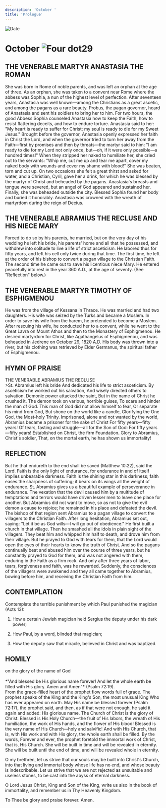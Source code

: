 ```yaml
---
description: 'October '
title: 'Prologue'
---
```


<RunningHead />
<Image src="/title-imprint.png" height={68} width={50} alt="Date" className="title-imprint"/>

# <div id="date">October <Image className="four-dot" src="/four-dot.png" height={15} width={15} alt="Four dot" />29</div>

## THE VENERABLE MARTYR ANASTASIA THE ROMAN

She was born in Rome of noble parents, and was left an orphan at the age of three. As an orphan, she was taken to a convent near Rome where the abbess was Sophia, a nun of the highest level of perfection. After seventeen years, Anastasia was well known—among the Christians as a great ascetic, and among the pagans as a rare beauty. Probus, the pagan governor, heard of Anastasia and sent his soldiers to bring her to him. For two hours, the good Abbess Sophia counseled Anastasia how to keep the Faith, how to resist flattering deceits, and how to endure torture. Anastasia said to her: "My heart is ready to suffer for Christ; my soul is ready to die for my Sweet Jesus." Brought before the governor, Anastasia openly expressed her faith in Christ the Lord, and when the governor tried to turn her away from the Faith—first by promises and then by threats—the martyr said to him: "I am ready to die for my Lord not only once, but—oh, if it were only possible—a hundred times!" When they stripped her naked to humiliate her, she cried out to the servants: "Whip me, cut me up and tear me apart, cover my naked body with wounds and cover my shame with blood!" She was beaten, torn and cut up. On two occasions she felt a great thirst and asked for water, and a Christian, Cyril, gave her a drink, for which he was blessed by the martyr of Christ and beheaded by the pagans. Anastasia's breasts and tongue were severed, but an angel of God appeared and sustained her. Finally, she was beheaded outside the city. Blessed Sophia found her body and buried it honorably. Anastasia was crowned with the wreath of martyrdom during the reign of Decius.

## THE VENERABLE ABRAMIUS THE RECLUSE AND HIS NIECE MARY

Forced to do so by his parents, he married, but on the very day of his wedding he left his bride, his parents' home and all that he possessed, and withdrew into solitude to live a life of strict asceticism. He labored thus for fifty years, and left his cell only twice during that time. The first time, he left at the order of his bishop to convert a pagan village to the Christian Faith. The second time he came out to save his licentious niece Mary. He entered peacefully into rest in the year 360 A.D., at the age of seventy. (See "Reflection" below.)

## THE VENERABLE MARTYR TIMOTHY OF ESPHIGMENOU

He was from the village of Kessana in Thrace. He was married and had two daughters. His wife was seized by the Turks and became a Moslem. In order to save his wife from the harem, he pretended to become a Moslem. After rescuing his wife, he conducted her to a convent, while he went to the Great Lavra on Mount Athos and then to the Monastery of Esphigmenou. He desired martyrdom for Christ, like Agathangelus of Esphigmenou, and was beheaded in Jedrene on October 29, 1820 A.D. His body was thrown into a river, but his clothing was retrieved by Elder Germanus, the spiritual father of Esphigmenou.


## HYMN OF PRAISE
<div style={{textAlign:'center', color:'crimson', fontWeight:'bold'}}>
THE VENERABLE ABRAMIUS THE RECLUSE
</div>
>St. Abramius left his bride  
And dedicated his life to strict asceticism.  
By asceticism he worked out his salvation,  
And wisely directed others to salvation.  
Demonic power attacked the saint,  
But in the name of Christ he crushed it.  
The demon took on various, horrible guises,  
To scare and hinder the man of God.  
This man of God did not allow himself to fear,  
Or separate his mind from God,  
But shone on the world like a candle,  
Glorifying the One God, the Most-holy Trinity.  
Imprisoned, alone and not wanted by the world,  
Abramius became a prisoner for the sake of Christ  
For fifty years—fifty years!  
Of tears, fasting and struggle—all for the Son of God:  
For fifty years—fifty years!  
Established on Christ, the firm Foundation.  
Glory to Abramius, Christ's soldier,  
That, on the mortal earth, he has shown us immortality!  


## REFLECTION

But he that endureth to the end shall be saved (Matthew 10:22), said the Lord. Faith is the only light of endurance, for endurance in and of itself implies unbearable darkness. Faith is the shining star in this darkness; faith eases the sharpness of suffering; it bears on its wings all the weight of endurance. St. Abramius gives us a beautiful example of perseverance in endurance. The vexation that the devil caused him by a multitude of temptations and terrors would have driven lesser men to leave one place for another. But Abramius did not want to move, so as not to give the evil demon a cause to rejoice; he remained in his place and defeated the devil. The bishop of that region sent Abramius to a pagan village to convert the villagers to the Christian Faith. After long hesitation, Abramius set out, saying: "Let it be as God wills—I will go out of obedience." He first built a church in that village. Then he smashed all the idols in plain sight of the villagers. They beat him and whipped him half to death, and drove him from their village. But he prayed to God with tears for them, that the Lord would open the eyes of their hearts to know the truth of Christ. And so the pagans continually beat and abused him over the course of three years, but he constantly prayed to God for them, and was not angered with them, enduring in the Faith as a firm rock. And only after three years of labor, tears, forgiveness and faith, was he rewarded. Suddenly, the consciences of the villagers were awakened and they all came together to Abramius, bowing before him, and receiving the Christian Faith from him.

## CONTEMPLATION

Contemplate the terrible punishment by which Paul punished the magician (Acts 13):

1. How a certain Jewish magician held Sergius the deputy under his dark power;

2. How Paul, by a word, blinded that magician;

3. How the deputy saw that miracle, believed in Christ and was baptized.


## HOMILY
<div style={{textAlign:'center', color:'crimson', fontWeight:'bold'}}>
on the glory of the name of God
</div>
<br />
<div style={{textAlign:'right'}}>
*"And blessed be His glorious name forever! And let the whole earth be filled with His glory. Amen and Amen"* (Psalm 72:19).
</div>
From the grace-filled heart of the prophet flow words full of grace. The prophet speaks of the King and the King's Son, the most unusual King Who has ever appeared on earth. May His name be blessed forever (Psalm 72:17), the prophet said, and then, as if that were not enough, he said it again and added: His glorious name. The Church of Christ is the glory of Christ. Blessed is His Holy Church—the fruit of His labors, the wreath of His humiliation, the work of His hands, and the flower of His blood! Blessed is the very name of His Church—holy and salvific! And with His Church, that is, with His work and with His glory, the whole earth shall be filled. By the words, Forever and ever, the prophet foretold the immortal work of Christ, that is, His Church. She will be built in time and will be revealed in eternity. She will be built until the end of time, and will be revealed whole in eternity.

O my brethren, let us strive that our souls may be built into Christ's Church, into that living and immortal body whose life has no end, and whose beauty is indescribable. Let us strive that we are not rejected as unsuitable and useless stones, to be cast into the abyss of eternal darkness.

O Lord Jesus Christ, King and Son of the King, write us also in the book of immortality, and remember us in Thy Heavenly Kingdom.

To Thee be glory and praise forever. Amen.

